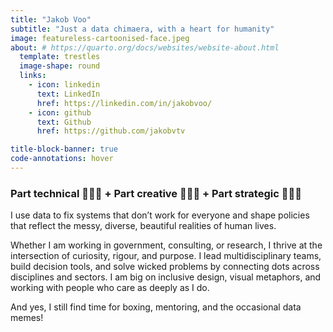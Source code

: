 ```yaml
---
title: "Jakob Voo"
subtitle: "Just a data chimaera, with a heart for humanity"
image: featureless-cartoonised-face.jpeg
about: # https://quarto.org/docs/websites/website-about.html
  template: trestles
  image-shape: round
  links:
    - icon: linkedin
      text: LinkedIn
      href: https://linkedin.com/in/jakobvoo/
    - icon: github
      text: Github
      href: https://github.com/jakobvtv

title-block-banner: true
code-annotations: hover
---
```


### Part technical 👨🏻‍💻 + Part creative 👨🏻‍🎨 + Part strategic 👨🏻‍🚀

I use data to fix systems that don't work for everyone and shape policies that reflect the messy, diverse, beautiful realities of human lives.

Whether I am working in government, consulting, or research, I thrive at the intersection of curiosity, rigour, and purpose. I lead multidisciplinary teams, build decision tools, and solve wicked problems by connecting dots across disciplines and sectors. I am big on inclusive design, visual metaphors, and working with people who care as deeply as I do.

And yes, I still find time for boxing, mentoring, and the occasional data memes!
